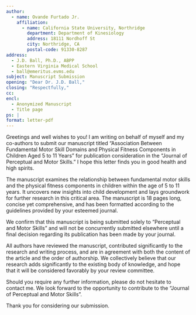 ```yaml
---
author:
  - name: Ovande Furtado Jr.
    affiliation:
      - name: California State University, Northridge
        department: Department of Kinesiology
        address: 18111 Nordhoff St 
        city: Northridge, CA
        postal-code: 91330-8287
address:
  - J.D. Ball, Ph.D., ABPP
  - Eastern Virginia Medical School
  - ball@emeritus.evms.edu
subject: Manuscript Submission
opening: "Dear Dr. J.D. Ball,"
closing: "Respectfully,"
cc:
encl:
  - Anonymized Manuscript
  - Title page
ps: |
format: letter-pdf
---
```


Greetings and well wishes to you! I am writing on behalf of myself and my co-authors to submit our manuscript titled "Association Between Fundamental Motor Skill Domains and Physical Fitness Components in Children Aged 5 to 11 Years" for publication consideration in the "Journal of Perceptual and Motor Skills." I hope this letter finds you in good health and high spirits.

The manuscript examines the relationship between fundamental motor skills and the physical fitness components in children within the age of 5 to 11 years. It uncovers new insights into child development and lays groundwork for further research in this critical area. The manuscript is 18 pages long, concise yet comprehensive, and has been formatted according to the guidelines provided by your esteemed journal.

We confirm that this manuscript is being submitted solely to "Perceptual and Motor Skills" and will not be concurrently submitted elsewhere until a final decision regarding its publication has been made by your journal.

All authors have reviewed the manuscript, contributed significantly to the research and writing process, and are in agreement with both the content of the article and the order of authorship. We collectively believe that our research adds significantly to the existing body of knowledge, and hope that it will be considered favorably by your review committee.

Should you require any further information, please do not hesitate to contact me. We look forward to the opportunity to contribute to the "Journal of Perceptual and Motor Skills".

Thank you for considering our submission.
